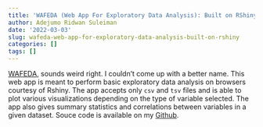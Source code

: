 ```yaml
---
title: 'WAFEDA (Web App For Exploratory Data Analysis): Built on RShiny'
author: Adejumo Ridwan Suleiman
date: '2022-03-03'
slug: wafeda-web-app-for-exploratory-data-analysis-built-on-rshiny
categories: []
tags: []
---
```


[WAFEDA](https://ridwan-adejumo-suleiman.shinyapps.io/WAFEDA/?_ga=2.58495277.663747270.1646329263-556426440.1629003048), sounds weird right. I couldn't come up with a better name. This web app is meant to perform basic exploratory data analysis on browsers courtesy of Rshiny. The app accepts only `csv` and `tsv` files and is able to plot various visualizations depending on the type of variable selected. The app also gives summary statistics and correlations between variables in a given dataset. Souce code is available on my [Github](https://github.com/adejumoridwan/WAFEDA/blob/main/app.R).